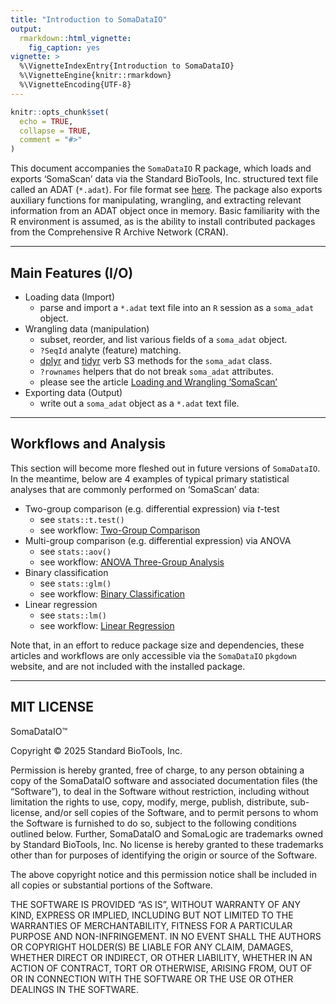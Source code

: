```yaml
---
title: "Introduction to SomaDataIO"
output:
  rmarkdown::html_vignette:
    fig_caption: yes
vignette: >
  %\VignetteIndexEntry{Introduction to SomaDataIO}
  %\VignetteEngine{knitr::rmarkdown}
  %\VignetteEncoding{UTF-8}
---
```


```r
knitr::opts_chunk$set(
  echo = TRUE,
  collapse = TRUE,
  comment = "#>"
)
```


This document accompanies the `SomaDataIO` R package, which loads
and exports 'SomaScan' data via the Standard BioTools, Inc.
structured text file called an ADAT (`*.adat`).
For file format see
[here](https://github.com/SomaLogic/SomaLogic-Data/blob/main/README.md).
The package also exports auxiliary functions for manipulating, wrangling,
and extracting relevant information from an ADAT object once in memory.
Basic familiarity with the R environment is assumed, as is the ability to install
contributed packages from the Comprehensive R Archive Network (CRAN).


-------------------


## Main Features (I/O)

* Loading data (Import)
    + parse and import a `*.adat` text file into an `R` session
      as a `soma_adat` object.

* Wrangling data (manipulation)
    + subset, reorder, and list various fields of a `soma_adat` object.
    + `?SeqId` analyte (feature) matching.
    + [dplyr](https://dplyr.tidyverse.org) and [tidyr](https://tidyr.tidyverse.org) verb
      S3 methods for the `soma_adat` class.
    + `?rownames` helpers that do not break `soma_adat` attributes.
    + please see the article [Loading and Wrangling 'SomaScan'](https://somalogic.github.io/SomaDataIO/articles/tips-loading-and-wrangling.html)

* Exporting data (Output)
    + write out a `soma_adat` object as a `*.adat` text file.


----------------------

## Workflows and Analysis

This section will become more fleshed out in future versions of
`SomaDataIO`. In the meantime, below are 4 examples of typical
primary statistical analyses that are commonly performed on
'SomaScan' data:

- Two-group comparison (e.g. differential expression) via *t*-test
  + see `stats::t.test()`
  + see workflow: [Two-Group Comparison](https://somalogic.github.io/SomaDataIO/articles/stat-two-group-comparison.html)

- Multi-group comparison (e.g. differential expression) via ANOVA
  + see `stats::aov()`
  + see workflow: [ANOVA Three-Group Analysis](https://somalogic.github.io/SomaDataIO/articles/stat-three-group-analysis-anova.html)

- Binary classification
  + see `stats::glm()`
  + see workflow: [Binary Classification](https://somalogic.github.io/SomaDataIO/articles/stat-binary-classification.html)

- Linear regression
  + see `stats::lm()`
  + see workflow: [Linear Regression](https://somalogic.github.io/SomaDataIO/articles/stat-linear-regression.html)

Note that, in an effort to reduce package size and dependencies, these articles
and workflows are only accessible via the `SomaDataIO` `pkgdown` website, and
are not included with the installed package.

---------------------


## MIT LICENSE

SomaDataIO™

Copyright © 2025 Standard BioTools, Inc.

Permission is hereby granted, free of charge, to any person obtaining
a copy of the SomaDataIO software and associated documentation files
(the "Software"), to deal in the Software without restriction,
including without limitation the rights to use, copy, modify, merge,
publish, distribute, sub-license, and/or sell copies of the Software,
and to permit persons to whom the Software is furnished to do so,
subject to the following conditions outlined below.  Further,
SomaDataIO and SomaLogic are trademarks owned by Standard BioTools, Inc.
No license is hereby granted to these trademarks other than for purposes
of identifying the origin or source of the Software.

The above copyright notice and this permission notice shall be
included in all copies or substantial portions of the Software.

THE SOFTWARE IS PROVIDED "AS IS", WITHOUT WARRANTY OF ANY KIND,
EXPRESS OR IMPLIED, INCLUDING BUT NOT LIMITED TO THE WARRANTIES OF
MERCHANTABILITY, FITNESS FOR A PARTICULAR PURPOSE AND NON-INFRINGEMENT.
IN NO EVENT SHALL THE AUTHORS OR COPYRIGHT HOLDER(S) BE LIABLE FOR
ANY CLAIM, DAMAGES, WHETHER DIRECT OR INDIRECT, OR OTHER LIABILITY,
WHETHER IN AN ACTION OF CONTRACT, TORT OR OTHERWISE, ARISING FROM,
OUT OF OR IN CONNECTION WITH THE SOFTWARE OR THE USE OR OTHER DEALINGS
IN THE SOFTWARE.

